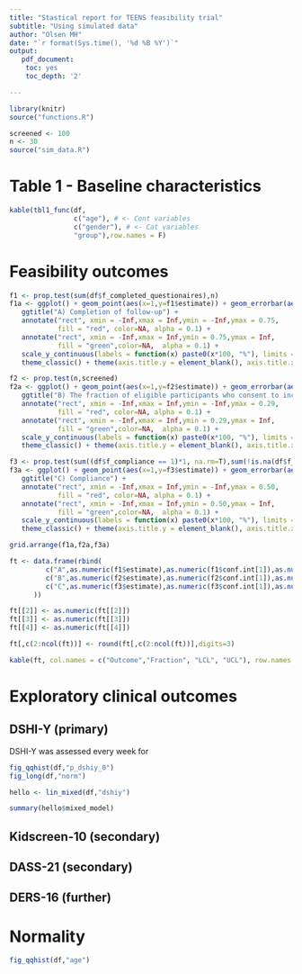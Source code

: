 ```yaml
---
title: "Stastical report for TEENS feasibility trial"
subtitle: "Using simulated data"
author: "Olsen MH"
date: "`r format(Sys.time(), '%d %B %Y')`"
output: 
   pdf_document:
    toc: yes
    toc_depth: '2'

---
```


```r
library(knitr)
source("functions.R")

screened <- 100
n <- 30
source("sim_data.R")

```

\newpage
# Table 1 - Baseline characteristics

```r

kable(tbl1_func(df,
                c("age"), # <- Cont variables
                c("gender"), # <- Cat variables
                "group"),row.names = F)

```

\newpage
# Feasibility outcomes

```r

f1 <- prop.test(sum(df$f_completed_questionaires),n)
f1a <- ggplot() + geom_point(aes(x=1,y=f1$estimate)) + geom_errorbar(aes(x=1,ymin=f1$conf.int[1],ymax=f1$conf.int[2])) +
   ggtitle("A) Completion of follow-up") +
   annotate("rect", xmin = -Inf,xmax = Inf,ymin = -Inf,ymax = 0.75, 
            fill = "red", color=NA, alpha = 0.1) +
   annotate("rect", xmin = -Inf,xmax = Inf,ymin = 0.75,ymax = Inf,
            fill = "green",color=NA,  alpha = 0.1) +
   scale_y_continuous(labels = function(x) paste0(x*100, "%"), limits = c(0,1)) +
   theme_classic() + theme(axis.title.y = element_blank(), axis.title.x = element_blank(), axis.text.y = element_blank(), axis.ticks.y = element_blank(), axis.line = element_blank(), plot.title.position = "panel") + coord_flip() 

f2 <- prop.test(n,screened)
f2a <- ggplot() + geom_point(aes(x=1,y=f2$estimate)) + geom_errorbar(aes(x=1,ymin=f2$conf.int[1],ymax=f2$conf.int[2])) +
   ggtitle("B) The fraction of eligible participants who consent to inclusion and randomization") +
   annotate("rect", xmin = -Inf,xmax = Inf,ymin = -Inf,ymax = 0.29, 
            fill = "red", color=NA, alpha = 0.1) +
   annotate("rect", xmin = -Inf,xmax = Inf,ymin = 0.29,ymax = Inf,
            fill = "green",color=NA,  alpha = 0.1) +
   scale_y_continuous(labels = function(x) paste0(x*100, "%"), limits = c(0,1)) +
   theme_classic() + theme(axis.title.y = element_blank(), axis.title.x = element_blank(), axis.text.y = element_blank(), axis.ticks.y = element_blank(), axis.line = element_blank(), plot.title.position = "panel") + coord_flip() 

f3 <- prop.test(sum((df$f_compliance == 1)*1, na.rm=T),sum(!is.na(df$f_compliance)*1))
f3a <- ggplot() + geom_point(aes(x=1,y=f3$estimate)) + geom_errorbar(aes(x=1,ymin=f3$conf.int[1],ymax=f3$conf.int[2])) +
   ggtitle("C) Compliance") +
   annotate("rect", xmin = -Inf,xmax = Inf,ymin = -Inf,ymax = 0.50, 
            fill = "red", color=NA, alpha = 0.1) +
   annotate("rect", xmin = -Inf,xmax = Inf,ymin = 0.50,ymax = Inf,
            fill = "green",color=NA,  alpha = 0.1) +
   scale_y_continuous(labels = function(x) paste0(x*100, "%"), limits = c(0,1)) +
   theme_classic() + theme(axis.title.y = element_blank(), axis.title.x = element_blank(), axis.text.y = element_blank(), axis.ticks.y = element_blank(), axis.line = element_blank(), plot.title.position = "panel") + coord_flip() 

grid.arrange(f1a,f2a,f3a)

ft <- data.frame(rbind(
         c("A",as.numeric(f1$estimate),as.numeric(f1$conf.int[1]),as.numeric(f1$conf.int[2])),
         c("B",as.numeric(f2$estimate),as.numeric(f2$conf.int[1]),as.numeric(f2$conf.int[2])),
         c("C",as.numeric(f3$estimate),as.numeric(f3$conf.int[1]),as.numeric(f3$conf.int[2]))
      ))

ft[[2]] <- as.numeric(ft[[2]])
ft[[3]] <- as.numeric(ft[[3]])
ft[[4]] <- as.numeric(ft[[4]])

ft[,c(2:ncol(ft))] <- round(ft[,c(2:ncol(ft))],digits=3)

kable(ft, col.names = c("Outcome","Fraction", "LCL", "UCL"), row.names = FALSE)


```

\newpage
# Exploratory clinical outcomes

## DSHI-Y (primary)

DSHI-Y was assessed every week for 


```r
fig_qqhist(df,"p_dshiy_0")
fig_long(df,"norm")

hello <- lin_mixed(df,"dshiy")

summary(hello$mixed_model)
```


\newpage
## Kidscreen-10 (secondary)

## DASS-21 (secondary)

## DERS-16 (further)

\newpage
# Normality

```r
fig_qqhist(df,"age")


```
